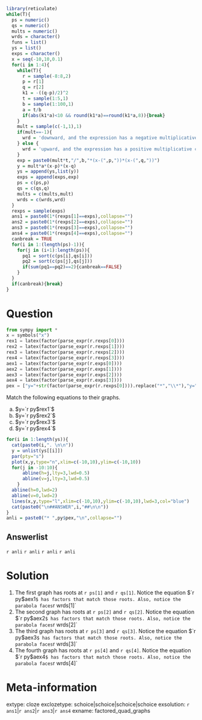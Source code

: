 ```r
library(reticulate)
while(T){
  ps = numeric()
  qs = numeric()
  mults = numeric()
  wrds = character()
  funs = list()
  ys = list()
  exps = character()
  x = seq(-10,10,0.1)
  for(i in 1:4){
    while(T){
      r = sample(-8:8,2)
      p = r[1]
      q = r[2]
      k1 = -((q-p)/2)^2
      t = sample(1:5,1)
      b = sample(1:100,1)
      a = t/b
      if(abs(k1*a)<10 && round(k1*a)==round(k1*a,8)){break}
    }
    mult = sample(c(-1,1),1)
    if(mult==-1){
      wrd = 'downward, and the expression has a negative multiplicative coefficient.'
    } else {
      wrd = 'upward, and the expression has a positive multiplicative coefficient.'
    }
    exp = paste0(mult*t,"/",b,"*(x-(",p,"))*(x-(",q,"))")
    y = mult*a*(x-p)*(x-q)
    ys = append(ys,list(y))
    exps = append(exps,exp)
    ps = c(ps,p)
    qs = c(qs,q)
    mults = c(mults,mult)
    wrds = c(wrds,wrd)
  }
  rexps = sample(exps)
  ans1 = paste0(1*(rexps[1]==exps),collapse="")
  ans2 = paste0(1*(rexps[2]==exps),collapse="")
  ans3 = paste0(1*(rexps[3]==exps),collapse="")
  ans4 = paste0(1*(rexps[4]==exps),collapse="")
  canbreak = TRUE
  for(i in 1:(length(ps)-1)){
    for(j in (i+1):length(ps)){
      pq1 = sort(c(ps[i],qs[i]))
      pq2 = sort(c(ps[j],qs[j]))
      if(sum(pq1==pq2)==2){canbreak==FALSE}
    }
  }
  if(canbreak){break}
}
```

Question
========

```python
from sympy import *
x = symbols("x")
rex1 = latex(factor(parse_expr(r.rexps[0])))
rex2 = latex(factor(parse_expr(r.rexps[1])))
rex3 = latex(factor(parse_expr(r.rexps[2])))
rex4 = latex(factor(parse_expr(r.rexps[3])))
aex1 = latex(factor(parse_expr(r.exps[0])))
aex2 = latex(factor(parse_expr(r.exps[1])))
aex3 = latex(factor(parse_expr(r.exps[2])))
aex4 = latex(factor(parse_expr(r.exps[3])))
pex = ["y="+str(factor(parse_expr(r.rexps[0]))).replace("*","\\*"),"y="+str(factor(parse_expr(r.rexps[1]))).replace("*","\\*"),"y="+str(factor(parse_expr(r.rexps[2]))).replace("*","\\*"),"y="+str(factor(parse_expr(r.rexps[3]))).replace("*","\\*")]
```

Match the following equations to their graphs.

a. $y=`r py$rex1`$
b. $y=`r py$rex2`$
c. $y=`r py$rex3`$
d. $y=`r py$rex4`$


```r
for(i in 1:length(ys)){
  cat(paste0(i,". \n\n"))
  y = unlist(ys[[i]])
  par(pty="s")
  plot(x,y,type="n",xlim=c(-10,10),ylim=c(-10,10))
  for(j in -10:10){
      abline(h=j,lty=3,lwd=0.5)
      abline(v=j,lty=3,lwd=0.5)
    }
  abline(h=0,lwd=2)
  abline(v=0,lwd=2)
  lines(x,y,type="l",xlim=c(-10,10),ylim=c(-10,10),lwd=3,col="blue")
  cat(paste0("\n##ANSWER",i,"##\n\n"))
}
anli = paste0("* ",py$pex,"\n",collapse="")
```


Answerlist
--------
`r anli`
`r anli`
`r anli`
`r anli`

Solution
========

1. The first graph has roots at `r ps[1]` and `r qs[1]`. Notice the equation $`r py$aex1`$ has factors that match those roots. Also, notice the parabola faces `r wrds[1]`
2. The second graph has roots at `r ps[2]` and `r qs[2]`. Notice the equation $`r py$aex2`$ has factors that match those roots. Also, notice the parabola faces `r wrds[2]`
3. The third graph has roots at `r ps[3]` and `r qs[3]`. Notice the equation $`r py$aex3`$ has factors that match those roots. Also, notice the parabola faces `r wrds[3]`
4. The fourth graph has roots at `r ps[4]` and `r qs[4]`. Notice the equation $`r py$aex4`$ has factors that match those roots. Also, notice the parabola faces `r wrds[4]`


Meta-information
============
extype: cloze
exclozetype: schoice|schoice|schoice|schoice
exsolution: `r ans1`|`r ans2`|`r ans3`|`r ans4`
exname: factored_quad_graphs